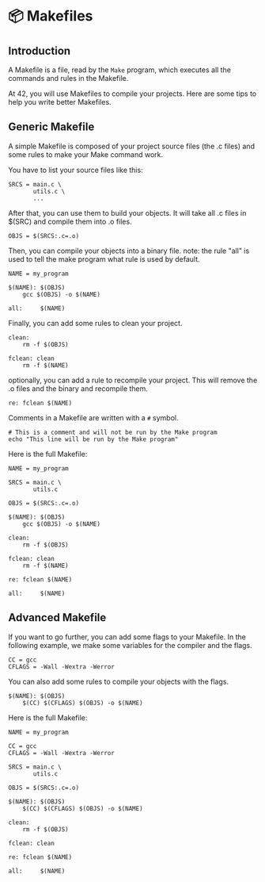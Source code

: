 # 📦 Makefiles

## Introduction

A Makefile is a file, read by the `Make` program, which executes all the commands and rules in the Makefile.

At 42, you will use Makefiles to compile your projects. Here are some tips to help you write better Makefiles.

## Generic Makefile

A simple Makefile is composed of your project source files (the .c files) and some rules to make your Make command work.

You have to list your source files like this:

```make
SRCS = main.c \
       utils.c \
       ...
```

After that, you can use them to build your objects. It will take all .c files in $(SRC) and compile them into .o files.

```make
OBJS = $(SRCS:.c=.o)
```

Then, you can compile your objects into a binary file.
note: the rule "all" is used to tell the make program what rule is used by default.

```make
NAME = my_program

$(NAME): $(OBJS)
    gcc $(OBJS) -o $(NAME)

all:     $(NAME)
```

Finally, you can add some rules to clean your project.

```make
clean:
    rm -f $(OBJS)

fclean: clean
    rm -f $(NAME)
```

optionally, you can add a rule to recompile your project. This will remove the .o files and the binary and recompile them.

```make
re: fclean $(NAME)
```

Comments in a Makefile are written with a `#` symbol.

```make
# This is a comment and will not be run by the Make program
echo "This line will be run by the Make program"
```

Here is the full Makefile:

```make
NAME = my_program

SRCS = main.c \
       utils.c

OBJS = $(SRCS:.c=.o)

$(NAME): $(OBJS)
    gcc $(OBJS) -o $(NAME)

clean:
    rm -f $(OBJS)

fclean: clean
    rm -f $(NAME)

re: fclean $(NAME)

all:     $(NAME)
```

## Advanced Makefile

If you want to go further, you can add some flags to your Makefile. In the following example, we make some variables for the compiler and the flags.

```make
CC = gcc
CFLAGS = -Wall -Wextra -Werror
```

You can also add some rules to compile your objects with the flags.

```make
$(NAME): $(OBJS)
    $(CC) $(CFLAGS) $(OBJS) -o $(NAME)
```

Here is the full Makefile:

```make
NAME = my_program

CC = gcc
CFLAGS = -Wall -Wextra -Werror

SRCS = main.c \
       utils.c

OBJS = $(SRCS:.c=.o)

$(NAME): $(OBJS)
    $(CC) $(CFLAGS) $(OBJS) -o $(NAME)

clean:
    rm -f $(OBJS)

fclean: clean

re: fclean $(NAME)

all:     $(NAME)
```

